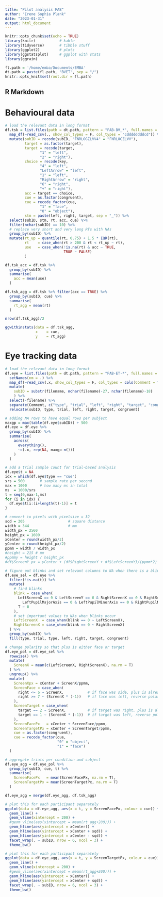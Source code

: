 ```yaml
---
title: "Pilot analysis FAB"
author: "Irene Sophia Plank"
date: "2023-01-31"
output: html_document
---
```


```r
knitr::opts_chunk$set(echo = TRUE)
library(knitr)           # kable
library(tidyverse)       # tibble stuff
library(ggplot2)         # plots
library(ggstatsplot)     # ggplot with stats
library(ggrain)

fl.path = '/home/emba/Documents/EMBA'
dt.path = paste(fl.path, 'BVET', sep = "/")
knitr::opts_knit$set(root.dir = fl.path)

```

## R Markdown

<style type="text/css">
.main-container {
  max-width: 1100px;
  margin-left: auto;
  margin-right: auto;
}
</style>

# Behavioural data

```r
# load the relevant data in long format
df.tsk = list.files(path = dt.path, pattern = "FAB-BV_*", full.names = T) %>%
  map_df(~read_csv(., show_col_types = F, col_types = "cddddddddcd")) %>% 
  mutate(subID = recode(subID, "FNRLOGZLVV4" = "FNRLOGZLVV"),
         target = as.factor(target),
         target = recode(target, 
                "1" = "left",
                "2" = "right"),
         choice = recode(key,
                "4" = "left",
                "LeftArrow" = "left", 
                "1" = "left", 
                "RightArrow" = "right", 
                "6" = "right", 
                "+" = "right"),
         acc = target == choice,
         cue = as.factor(congruent),
         cue = recode_factor(cue,
                "1" = "face",
                "0" = "object"),
         stm = paste(left, right, target, sep = "_")) %>%
  select(subID, stm, rt, acc, cue) %>%
  filter(nchar(subID) == 10) %>% 
  # replace very short and very long RTs with NAs
  group_by(subID) %>%
  mutate(rt_up = quantile(rt, 0.75) + 1.5 * IQR(rt),
         rt    = case_when(rt > 200 & rt < rt_up ~ rt),
         use   = case_when(!is.na(rt) & acc ~ TRUE,
                           TRUE ~ FALSE)
         ) 

df.tsk_acc = df.tsk %>%
  group_by(subID) %>%
  summarise(
    acc = mean(use)
  )

```

```r

df.tsk_agg = df.tsk %>% filter(acc == TRUE) %>%
  group_by(subID, cue) %>%
  summarise(
    rt_agg = mean(rt)
  )

nrow(df.tsk_agg)/2

ggwithinstats(data = df.tsk_agg, 
              x    = cue, 
              y    = rt_agg)

```

# Eye tracking data

```r
# load the relevant data in long format
df.eye = list.files(path = dt.path, pattern = "FAB-ET-*", full.names = T) %>%
  setNames(nm = .) %>%
  map_df(~read_csv(.x, show_col_types = F, col_types = cols(Comment = "c")), .id = "filename") %>% 
  mutate(
    subID = substr(filename, nchar(filename)-27, nchar(filename)-18)
    ) %>% 
  select(-filename) %>%
  separate(Comment, c("type", "trial", "left", "right", "target", "congruent"), convert = T) %>%
  relocate(subID, type, trial, left, right, target, congruent) 

# adding NA rows to have equal rows per subject
maxgp = max(table(df.eye$subID)) + 500
df.eye = df.eye %>%
  group_by(subID) %>%
  summarise(
    across(
      everything(),
      ~c(.x, rep(NA, maxgp-n()))
    )
  )

# add a trial sample count for trial-based analysis
df.eye$t = NA
idx = which(df.eye$type == "cue")
srs = 500       # sample rate per second
max = 1000      # how many ms in total
ms  = 1000/srs
t = seq(0,max-1,ms)
for (i in idx) {
  df.eye$t[i:(i+length(t)-1)] = t
}

# convert to pixels with pixelsize = 32
sqd = 205                    # square distance
width = 344                  # mm
width_px = 2560
height_px = 1600
xCenter = round(width_px/2)
yCenter = round(height_px/2)
ppmm = width / width_px
#height = 215 # mm
#ppmmy = height / height_px
#df$ScreenY_px = yCenter + (df$RightScreenY + df$LeftScreenY)/(ppmm*2)

# figure out blinks and set relevant columns to NA when there is a blink
df.eye_sel = df.eye %>%
  filter(!is.na(t)) %>%
  mutate(
    # find blinks
    blink = case_when(
      LeftScreenX == 0 & LeftScreenY == 0 & RightScreenX == 0 & RightScreenY == 0 & 
        LeftPupilMajorAxis == 0 & LeftPupilMinorAxis == 0 & RightPupilMajorAxis == 0 & RightPupilMinorAxis == 0 ~ 1,
      T ~ 0
    ),
    # set important values to NAs when blinks occur
    LeftScreenX  = case_when(blink == 0 ~ LeftScreenX),
    RightScreenX = case_when(blink == 0 ~ RightScreenX)
  ) %>%
  group_by(subID) %>%
  fill(type, trial, type, left, right, target, congruent)

# change polarity so that plus is either face or target
df.eye_pol = df.eye_sel %>%
  rowwise() %>%
  mutate(
    ScreenX = mean(c(LeftScreenX, RightScreenX), na.rm = T)
  ) %>%
  ungroup() %>%
  mutate(
    ScreenXpx = xCenter + ScreenX/ppmm,
    ScreenFace = case_when(
      right <= 6 ~ ScreenX,           # if face was side, plus is already face
      right >= 7 ~ (ScreenX * (-1))   # if face was left, reverse polarity
    ),   
    ScreenTarget = case_when(
      target == 2 ~ ScreenX,          # if target was right, plus is already target
      target == 1 ~ (ScreenX * (-1))  # if target was left, reverse polarity
    ),
    ScreenFacePx   = xCenter + ScreenFace/ppmm,
    ScreenTargetPx = xCenter + ScreenTarget/ppmm,
    cue = as.factor(congruent),
    cue = recode_factor(cue, 
                        "0" = "object", 
                        "1" = "face")
  )

# aggregate trials per condition and subject
df.eye_agg = df.eye_pol %>%
  group_by(subID, cue, t) %>%
  summarise(
    ScreenFacePx   = mean(ScreenFacePx, na.rm = T),
    ScreenTargetPx = mean(ScreenTargetPx, na.rm = T)
  )

df.eye_agg = merge(df.eye_agg, df.tsk_agg)

# plot this for each participant separately
ggplot(data = df.eye_agg, aes(x = t, y = ScreenFacePx, colour = cue)) +
  geom_line() +
  geom_vline(xintercept = 200) +
  #geom_vline(aes(xintercept = mean(rt_agg+200))) +
  geom_hline(aes(yintercept = xCenter)) +
  geom_hline(aes(yintercept = xCenter + sqd)) +
  geom_hline(aes(yintercept = xCenter - sqd)) +
  facet_wrap(. ~ subID, nrow = 6, ncol = 3) +
  theme_bw() 

# plot this for each participant separately
ggplot(data = df.eye_agg, aes(x = t, y = ScreenTargetPx, colour = cue)) +
  geom_line() +
  geom_vline(xintercept = 200) +
  #geom_vline(aes(xintercept = mean(rt_agg+200))) +
  geom_hline(aes(yintercept = xCenter)) +
  geom_hline(aes(yintercept = xCenter + sqd)) +
  facet_wrap(. ~ subID, nrow = 6, ncol = 3) +
  theme_bw() 

```